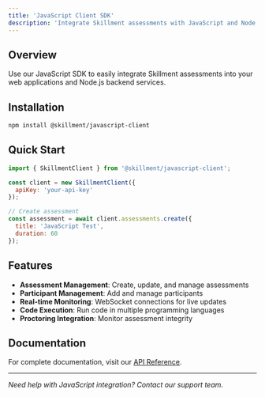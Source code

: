 ```yaml
---
title: 'JavaScript Client SDK'
description: 'Integrate Skillment assessments with JavaScript and Node.js'
---
```


## Overview

Use our JavaScript SDK to easily integrate Skillment assessments into your web applications and Node.js backend services.

## Installation

```bash
npm install @skillment/javascript-client
```

## Quick Start

```javascript
import { SkillmentClient } from '@skillment/javascript-client';

const client = new SkillmentClient({
  apiKey: 'your-api-key'
});

// Create assessment
const assessment = await client.assessments.create({
  title: 'JavaScript Test',
  duration: 60
});
```

## Features

- **Assessment Management**: Create, update, and manage assessments
- **Participant Management**: Add and manage participants
- **Real-time Monitoring**: WebSocket connections for live updates
- **Code Execution**: Run code in multiple programming languages
- **Proctoring Integration**: Monitor assessment integrity

## Documentation

For complete documentation, visit our [API Reference](/api-reference/introduction).

---

*Need help with JavaScript integration? Contact our support team.* 